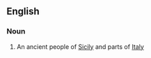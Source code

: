 ==English==

===Noun===
{{wikipedia}}
{{infl|en|noun}}

# An ancient people of [[Sicily]] and parts of [[Italy]]